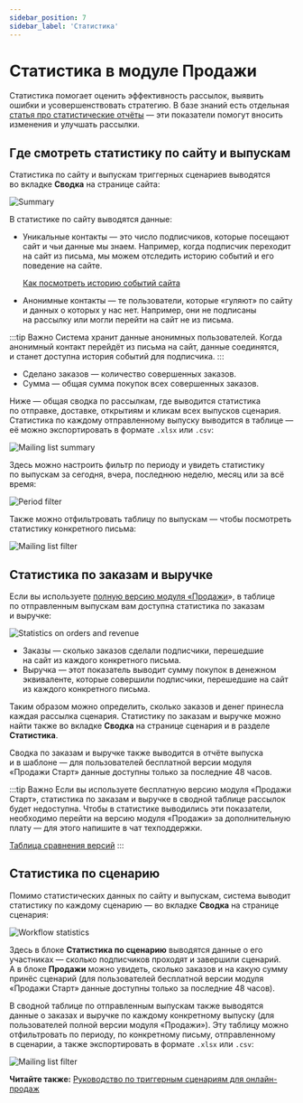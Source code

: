 ```yaml
---
sidebar_position: 7
sidebar_label: 'Статистика'
---
```


# Статистика в модуле Продажи

Статистика помогает оценить эффективность рассылок, выявить ошибки и усовершенствовать стратегию. В базе знаний есть отдельная [статья про статистические отчёты](https://docs.sendsay.ru/statistics/all-about-campaign-reports) — эти показатели помогут вносить изменения и улучшать рассылки.

## Где смотреть статистику по&nbsp;сайту и&nbsp;выпускам

Статистика по&nbsp;сайту и&nbsp;выпускам триггерных сценариев выводятся во&nbsp;вкладке **Сводка** на&nbsp;странице сайта:

![Summary](/img/ecom/ecom-statistics/summary.png)

В&nbsp;статистике по&nbsp;сайту выводятся данные:

- Уникальные контакты&nbsp;&mdash; это число подписчиков, которые посещают сайт и&nbsp;чьи данные мы&nbsp;знаем. Например, когда подписчик переходит на&nbsp;сайт из&nbsp;письма, мы&nbsp;можем отследить историю событий и&nbsp;его поведение на&nbsp;сайте.

  [Как посмотреть историю событий сайта](https://docs.sendsay.ru/ecom/how-to-connect-ecom#как-посмотреть-историю-событий-сайта)

- Анонимные контакты&nbsp;&mdash; те&nbsp;пользователи, которые &laquo;гуляют&raquo; по&nbsp;сайту и&nbsp;данных о&nbsp;которых у&nbsp;нас нет. Например, они не&nbsp;подписаны на&nbsp;рассылку или могли перейти на&nbsp;сайт не&nbsp;из&nbsp;письма.

:::tip Важно
Система хранит данные анонимных пользователей. Когда анонимный контакт перейдёт из&nbsp;письма на&nbsp;сайт, данные соединятся, и&nbsp;станет доступна история событий для подписчика.
:::

- Сделано заказов&nbsp;&mdash; количество совершенных заказов.
- Сумма&nbsp;&mdash; общая сумма покупок всех совершенных заказов.

Ниже&nbsp;&mdash; общая сводка по&nbsp;рассылкам, где выводится статистика по&nbsp;отправке, доставке, открытиям и&nbsp;кликам всех выпусков сценария. Статистика по&nbsp;каждому отправленному выпуску выводится в&nbsp;таблице&nbsp;&mdash; её&nbsp;можно экспортировать в&nbsp;формате `.xlsx` или `.csv`:

![Mailing list summary](/img/ecom/ecom-statistics/mailing-list-summary.png)

Здесь можно настроить фильтр по&nbsp;периоду и&nbsp;увидеть статистику по&nbsp;выпускам за&nbsp;сегодня, вчера, последнюю неделю, месяц или за&nbsp;всё время:

![Period filter](/img/ecom/ecom-statistics/period-filter.png)

Также можно отфильтровать таблицу по&nbsp;выпускам&nbsp;&mdash; чтобы посмотреть статистику конкретного письма:

![Mailing list filter](/img/ecom/ecom-statistics/mailing-list-filter.gif)

## Статистика по&nbsp;заказам и&nbsp;выручке

Если вы&nbsp;используете [полную версию модуля &laquo;Продажи](https://docs.sendsay.ru/ecom/how-to-connect-ecom#возможности-версий)&raquo;, в&nbsp;таблице по&nbsp;отправленным выпускам вам доступна статистика по&nbsp;заказам и&nbsp;выручке:

![Statistics on orders and revenue](/img/ecom/ecom-statistics/statistics-on-orders-revenue.png)

- Заказы&nbsp;&mdash; сколько заказов сделали подписчики, перешедшие на&nbsp;сайт из&nbsp;каждого конкретного письма.
- Выручка&nbsp;&mdash; этот показатель выводит сумму покупок в&nbsp;денежном эквиваленте, которые совершили подписчики, перешедшие на&nbsp;сайт из&nbsp;каждого конкретного письма.

Таким образом можно определить, сколько заказов и&nbsp;денег принесла каждая рассылка сценария. Статистику по&nbsp;заказам и&nbsp;выручке можно найти также во&nbsp;вкладке **Сводка** на&nbsp;странице сценария и&nbsp;в&nbsp;разделе **Статистика**.

Сводка по&nbsp;заказам и&nbsp;выручке также выводится в&nbsp;отчёте выпуска и&nbsp;в&nbsp;шаблоне&nbsp;&mdash; для пользователей бесплатной версии модуля &laquo;Продажи Cтарт&raquo; данные доступны только за&nbsp;последние 48&nbsp;часов.

:::tip Важно
Если вы&nbsp;используете бесплатную версию модуля &laquo;Продажи Старт&raquo;, статистика по&nbsp;заказам и&nbsp;выручке в&nbsp;сводной таблице рассылок будет недоступна. Чтобы в&nbsp;статистике выводились эти показатели, необходимо перейти на&nbsp;версию модуля &laquo;Продажи&raquo; за&nbsp;дополнительную плату&nbsp;&mdash; для этого напишите в&nbsp;чат техподдержки.

[Таблица сравнения версий](https://docs.sendsay.ru/ecom/how-to-connect-ecom/#возможности-версий)
:::

## Статистика по&nbsp;сценарию

Помимо статистических данных по&nbsp;сайту и&nbsp;выпускам, система выводит статистику по&nbsp;каждому сценарию&nbsp;&mdash; во&nbsp;вкладке **Сводка** на&nbsp;странице сценария:

![Workflow statistics](/img/ecom/ecom-statistics/workflow-statistics.png)

Здесь в&nbsp;блоке **Статистика по&nbsp;сценарию** выводятся данные о&nbsp;его участниках&nbsp;&mdash; сколько подписчиков проходят и&nbsp;завершили сценарий. А&nbsp;в&nbsp;блоке **Продажи** можно увидеть, сколько заказов и&nbsp;на&nbsp;какую сумму принёс сценарий (для пользователей бесплатной версии модуля &laquo;Продажи Cтарт&raquo; данные доступны только за&nbsp;последние 48&nbsp;часов).

В&nbsp;сводной таблице по&nbsp;отправленным выпускам также выводятся данные о&nbsp;заказах и&nbsp;выручке по&nbsp;каждому конкретному выпуску (для пользователей полной версии модуля &laquo;Продажи&raquo;). Эту таблицу можно отфильтровать по периоду, по&nbsp;конкретному письму, отправленному в&nbsp;сценарии, а также экспортировать в формате `.xlsx` или `.csv`:

![Mailing list filter](/img/ecom/ecom-statistics/mailing-list-filter.png)

**Читайте также:** [Руководство по триггерным сценариям для онлайн-продаж](https://docs.sendsay.ru/ecom/ecom-triggers)
